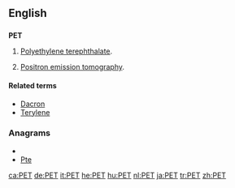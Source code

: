 {{also|pet}}
==English==

==={{acronym}}===
'''PET'''

# {{organic compound}} [[polyethylene terephthalate|Polyethylene terephthalate]].
# [[positron emission tomography|Positron emission tomography]].

====Related terms====
* [[Dacron]]
* [[Terylene]]

===Anagrams===
* {{alphagram|ept}}
* [[Pte#English|Pte]]


[[ca:PET]]
[[de:PET]]
[[it:PET]]
[[he:PET]]
[[hu:PET]]
[[nl:PET]]
[[ja:PET]]
[[tr:PET]]
[[zh:PET]]